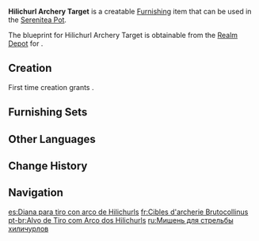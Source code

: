 {{Furnishing Infobox
|id             = 373111
|image          = Item Hilichurl Archery Target.png
|category       = Landscape
|subcategory    = Item
|quality        = 3
|adeptal_energy = 60
|load           = 65
|reduced_load   = 47
|description    = [[Hilichurl]]-style archery target boards. The boards themselves are of moderate size and are suited for the sort of strict training that will produce good shooters.<br />It's just a shame that they're not all too sturdy &mdash; in fact, they're liable to fall apart after taking a few arrows. So much for a "training plan" as well &mdash; in what world would dancing and taking naps be part of archery practice?
|blueprint      = Realm Depot
}}
'''Hilichurl Archery Target''' is a creatable [[Furnishing]] item that can be used in the [[Serenitea Pot]].

The blueprint for Hilichurl Archery Target is obtainable from the [[Realm Depot]] for {{Item|Realm Currency|24|x=160}}.

==Creation==
First time creation grants {{Item|Trust|24|x=60}}.
{{Recipe
|type = Creation
|time = 14h
|Fir Wood = 8
|sort = Fir Wood
}}

==Furnishing Sets==
{{Craft Usage}}

==Other Languages==
{{Other Languages
|default_hidden = 1
|en      = Hilichurl Archery Target
|zhs     = 丘丘弓箭标靶
|zhs_rm  = Qiūqiū Gōngjiàn Biāobǎ
|zht     = 丘丘弓箭標靶
|zht_rm  = Qiūqiū Gōngjiàn Biāobǎ
|ja      = ヒルチャールの弓の的
|ja_rm   = Hiruchaaru no Yumi no Teki
|ko      = 츄츄족 화살 과녁
|ko_rm   = Chyuchyujok Hwasal Gwanyeok
|es      = Diana para tiro con arco de Hilichurls
|fr      = Cibles d'archerie Brutocollinus
|ru      = Мишень для стрельбы хиличурлов
|th      = เป้าซ้อมยิงธนูของ Hilichurl
|th_rm   = 
|vi      = Bia Bắn Tên Hilichurl
|de      = Hilichurl-Zielscheibe
|id      = Papan Sasaran Hilichurl
|pt      = Alvo de Tiro com Arco dos Hilichurls
|tr      = Dağ Yabanisi Ok Talimi Hedefi
|it      = Bersagli per tiro con l'arco hilichurliani
}}

==Change History==
{{Change History|1.5}}

==Navigation==
{{Furnishing Navbox|exterior}}

[[es:Diana para tiro con arco de Hilichurls]]
[[fr:Cibles d'archerie Brutocollinus]]
[[pt-br:Alvo de Tiro com Arco dos Hilichurls]]
[[ru:Мишень для стрельбы хиличурлов]]